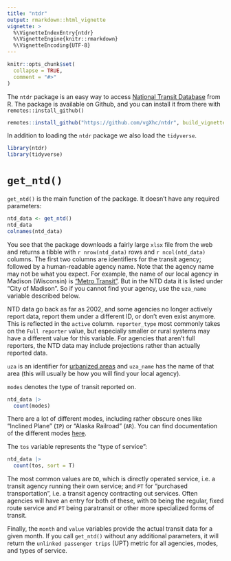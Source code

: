 ```yaml
---
title: "ntdr"
output: rmarkdown::html_vignette
vignette: >
  %\VignetteIndexEntry{ntdr}
  %\VignetteEngine{knitr::rmarkdown}
  %\VignetteEncoding{UTF-8}
---
```


```r
knitr::opts_chunk$set(
  collapse = TRUE,
  comment = "#>"
)
```

The ``ntdr`` package is an easy way to access [National Transit Database](https://www.transit.dot.gov/ntd/ntd-data) from R. The package is available on Github, and you can install it from there with `remotes::install_github()`

```r
remotes::install_github("https://github.com/vgXhc/ntdr", build_vignettes = TRUE)
```

In addition to loading the `ntdr` package we also load the `tidyverse`.
```r
library(ntdr)
library(tidyverse)
```

# `get_ntd()`
`get_ntd()` is the main function of the package. It doesn't have any required parameters:

```r
ntd_data <- get_ntd()
ntd_data
colnames(ntd_data)
```

You see that the package downloads a fairly large `xlsx` file from the web and returns a tibble with `r nrow(ntd_data)` rows and `r ncol(ntd_data)` columns. The first two columns are identifiers for the transit agency; followed by a human-readable agency name. Note that the agency name may not be what you expect. For example, the name of our local agency in Madison (Wisconsin) is ["Metro Transit"](https://www.cityofmadison.com/metro). But in the NTD data it is listed under "City of Madison". So if you cannot find your agency, use the `uza_name` variable described below.

NTD data go back as far as 2002, and some agencies no longer actively report data, report them under a different ID, or don't even exist anymore. This is reflected in the `active` column. `reporter_type` most commonly takes on the `Full reporter` value, but especially smaller or rural systems may have a different value for this variable. For agencies that aren't full reporters, the NTD data may include projections rather than actually reported data. 

`uza` is an identifier for [urbanized areas](https://www.fhwa.dot.gov/planning/census_issues/urbanized_areas_and_mpo_tma/faq/page01.cfm#q2) and `uza_name` has the name of that area (this will usually be how you will find your local agency). 

`modes` denotes the type of transit reported on. 

```r
ntd_data |> 
  count(modes)
```

There are a lot of different modes, including rather obscure ones like "Inclined Plane" (`IP`) or "Alaska Railroad" (`AR`). You can find documentation of the different modes [here](https://ftis.org/iNTD-Urban/modes.pdf).

The `tos` variable represents the "type of service":

```r
ntd_data |> 
  count(tos, sort = T)
```

The most common values are `DO`, which is directly operated service, i.e. a transit agency running their own service; and `PT` for "purchased transportation", i.e. a transit agency contracting out services. Often agencies will have an entry for both of these, with `DO` being the regular, fixed route service and `PT` being paratransit or other more specialized forms of transit.

Finally, the `month` and `value` variables provide the actual transit data for a given month. If you call `get_ntd()` without any additional parameters, it will return the `unlinked passenger trips` (UPT) metric for all agencies, modes, and types of service.
